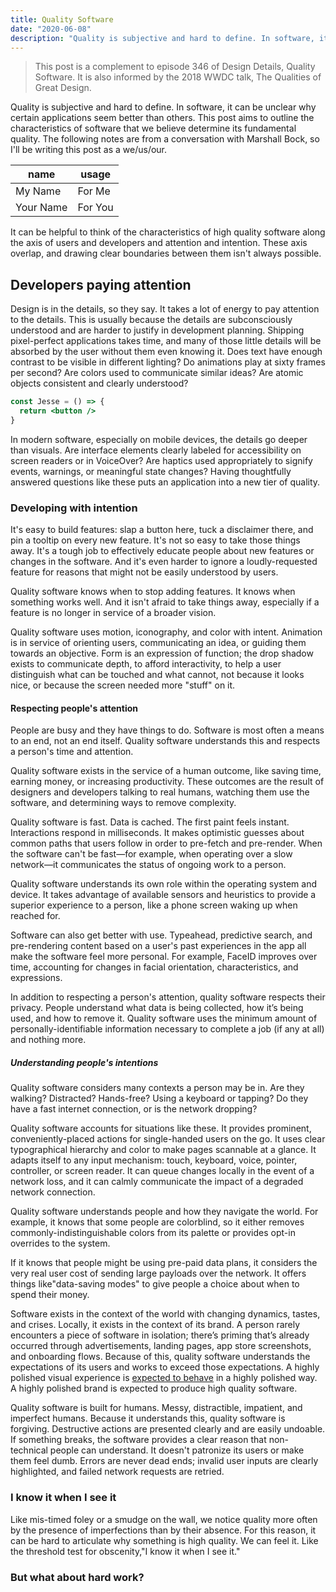 ```yaml
---
title: Quality Software
date: "2020-06-08"
description: "Quality is subjective and hard to define. In software, it can be unclear why certain applications seem better than others."
---
```


> This post is a complement to episode 346 of Design Details, Quality Software. It is also informed by the 2018 WWDC talk, The Qualities of Great Design.

Quality is subjective and hard to define. In software, it can be unclear why certain applications seem better than others. This post aims to outline the characteristics of software that we believe determine its fundamental quality. The following notes are from a conversation with Marshall Bock, so I'll be writing this post as a we/us/our.

| name      | usage   |
| --------- | ------- |
| My Name   | For Me  |
| Your Name | For You |

It can be helpful to think of the characteristics of high quality software along the axis of users and developers and attention and intention. These axis overlap, and drawing clear boundaries between them isn't always possible.

## Developers paying attention

Design is in the details, so they say. It takes a lot of energy to pay attention to the details. This is usually because the details are subconsciously understood and are harder to justify in development planning. Shipping pixel-perfect applications takes time, and many of those little details will be absorbed by the user without them even knowing it. Does text have enough contrast to be visible in different lighting? Do animations play at sixty frames per second? Are colors used to communicate similar ideas? Are atomic objects consistent and clearly understood?

```jsx
const Jesse = () => {
  return <button />
}
```

In modern software, especially on mobile devices, the details go deeper than visuals. Are interface elements clearly labeled for accessibility on screen readers or in VoiceOver? Are haptics used appropriately to signify events, warnings, or meaningful state changes? Having thoughtfully answered questions like these puts an application into a new tier of quality.

### Developing with intention

It's easy to build features: slap a button here, tuck a disclaimer there, and pin a tooltip on every new feature. It's not so easy to take those things away. It's a tough job to effectively educate people about new features or changes in the software. And it's even harder to ignore a loudly-requested feature for reasons that might not be easily understood by users.

Quality software knows when to stop adding features. It knows when something works well. And it isn't afraid to take things away, especially if a feature is no longer in service of a broader vision.

Quality software uses motion, iconography, and color with intent. Animation is in service of orienting users, communicating an idea, or guiding them towards an objective. Form is an expression of function; the drop shadow exists to communicate depth, to afford interactivity, to help a user distinguish what can be touched and what cannot, not because it looks nice, or because the screen needed more "stuff" on it.

#### Respecting people's attention

People are busy and they have things to do. Software is most often a means to an end, not an end itself. Quality software understands this and respects a person's time and attention.

Quality software exists in the service of a human outcome, like saving time, earning money, or increasing productivity. These outcomes are the result of designers and developers talking to real humans, watching them use the software, and determining ways to remove complexity.

Quality software is fast. Data is cached. The first paint feels instant. Interactions respond in milliseconds. It makes optimistic guesses about common paths that users follow in order to pre-fetch and pre-render. When the software can't be fast—for example, when operating over a slow network—it communicates the status of ongoing work to a person.

Quality software understands its own role within the operating system and device. It takes advantage of available sensors and heuristics to provide a superior experience to a person, like a phone screen waking up when reached for.

Software can also get better with use. Typeahead, predictive search, and pre-rendering content based on a user's past experiences in the app all make the software feel more personal. For example, FaceID improves over time, accounting for changes in facial orientation, characteristics, and expressions.

In addition to respecting a person's attention, quality software respects their privacy. People understand what data is being collected, how it’s being used, and how to remove it. Quality software uses the minimum amount of personally-identifiable information necessary to complete a job (if any at all) and nothing more.

##### Understanding people's intentions

Quality software considers many contexts a person may be in. Are they walking? Distracted? Hands-free? Using a keyboard or tapping? Do they have a fast internet connection, or is the network dropping?

Quality software accounts for situations like these. It provides prominent, conveniently-placed actions for single-handed users on the go. It uses clear typographical hierarchy and color to make pages scannable at a glance. It adapts itself to any input mechanism: touch, keyboard, voice, pointer, controller, or screen reader. It can queue changes locally in the event of a network loss, and it can calmly communicate the impact of a degraded network connection.

Quality software understands people and how they navigate the world. For example, it knows that some people are colorblind, so it either removes commonly-indistinguishable colors from its palette or provides opt-in overrides to the system.

If it knows that people might be using pre-paid data plans, it considers the very real user cost of sending large payloads over the network. It offers things like"data-saving modes" to give people a choice about when to spend their money.

Software exists in the context of the world with changing dynamics, tastes, and crises. Locally, it exists in the context of its brand. A person rarely encounters a piece of software in isolation; there’s priming that’s already occurred through advertisements, landing pages, app store screenshots, and onboarding flows. Because of this, quality software understands the expectations of its users and works to exceed those expectations. A highly polished visual experience is [expected to behave](https://www.nngroup.com/articles/aesthetic-usability-effect/) in a highly polished way. A highly polished brand is expected to produce high quality software.

Quality software is built for humans. Messy, distractible, impatient, and imperfect humans. Because it understands this, quality software is forgiving. Destructive actions are presented clearly and are easily undoable. If something breaks, the software provides a clear reason that non-technical people can understand. It doesn't patronize its users or make them feel dumb. Errors are never dead ends; invalid user inputs are clearly highlighted, and failed network requests are retried.

### I know it when I see it

Like mis-timed foley or a smudge on the wall, we notice quality more often by the presence of imperfections than by their absence. For this reason, it can be hard to articulate why something is high quality. We can feel it. Like the threshold test for obscenity,"I know it when I see it."

### But what about hard work?

